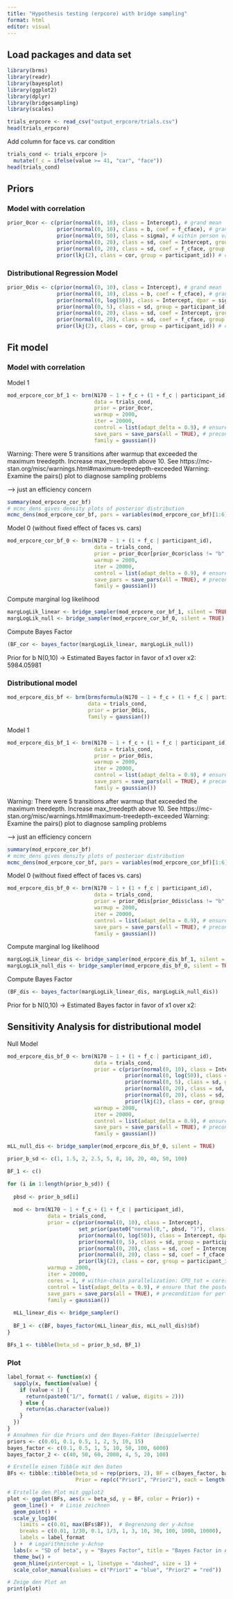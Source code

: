 ```yaml
---
title: "Hypothesis testing (erpcore) with bridge sampling"
format: html
editor: visual
---
```


## Load packages and data set

```r
library(brms)
library(readr)
library(bayesplot)
library(ggplot2)
library(dplyr)
library(bridgesampling)
library(scales)
```

```r
trials_erpcore <- read_csv("output_erpcore/trials.csv")
head(trials_erpcore)
```

Add column for face vs. car condition
```r
trials_cond <- trials_erpcore |>
  mutate(f_c = ifelse(value >= 41, "car", "face"))
head(trials_cond)
```

## Priors

### Model with correlation

```r
prior_0cor <- c(prior(normal(0, 10), class = Intercept), # grand mean
                prior(normal(0, 10), class = b, coef = f_cface), # grand beta
                prior(normal(0, 50), class = sigma), # within person variation
                prior(normal(0, 20), class = sd, coef = Intercept, group = participant_id), # between person variation in mean 
                prior(normal(0, 20), class = sd, coef = f_cface, group = participant_id), # between person variation in slope
                prior(lkj(2), class = cor, group = participant_id)) # correlation between random intercept and random slope
```


### Distributional Regression Model

```r
prior_0dis <- c(prior(normal(0, 10), class = Intercept), # grand mean
                prior(normal(0, 10), class = b, coef = f_cface), # grand beta
                prior(normal(0, log(50)), class = Intercept, dpar = sigma),
                prior(normal(0, 5), class = sd, group = participant_id, dpar = sigma), 
                prior(normal(0, 20), class = sd, coef = Intercept, group = participant_id), # between person variation in mean 
                prior(normal(0, 20), class = sd, coef = f_cface, group = participant_id), # between person variation in slope
                prior(lkj(2), class = cor, group = participant_id)) # correlation between random intercept and random slope
```


## Fit model

### Model with correlation

Model 1 

```r
mod_erpcore_cor_bf_1 <- brm(N170 ~ 1 + f_c + (1 + f_c | participant_id),
                            data = trials_cond, 
                            prior = prior_0cor,
                            warmup = 2000,
                            iter = 20000,
                            control = list(adapt_delta = 0.9), # ensure that the posterior sampler is working correctly
                            save_pars = save_pars(all = TRUE), # precondition for performing bridge sampling
                            family = gaussian())
```
Warning: There were 5 transitions after warmup that exceeded the maximum treedepth. Increase max_treedepth above 10. See
https://mc-stan.org/misc/warnings.html#maximum-treedepth-exceeded
Warning: Examine the pairs() plot to diagnose sampling problems

--> just an efficiency concern

```r
summary(mod_erpcore_cor_bf)
# mcmc_dens gives density plots of posterior distribution
mcmc_dens(mod_erpcore_cor_bf, pars = variables(mod_erpcore_cor_bf)[1:6])
```



Model 0 (without fixed effect of faces vs. cars)

```r
mod_erpcore_cor_bf_0 <- brm(N170 ~ 1 + (1 + f_c | participant_id),
                            data = trials_cond, 
                            prior = prior_0cor[prior_0cor$class != "b", ],
                            warmup = 2000,
                            iter = 20000,
                            control = list(adapt_delta = 0.9), # ensure that the posterior sampler is working correctly
                            save_pars = save_pars(all = TRUE), # precondition for performing bridge sampling
                            family = gaussian())
```

Compute marginal log likelihood

```r
margLogLik_linear <- bridge_sampler(mod_erpcore_cor_bf_1, silent = TRUE)
margLogLik_null <- bridge_sampler(mod_erpcore_cor_bf_0, silent = TRUE)
```

Compute Bayes Factor

```r
(BF_cor <- bayes_factor(margLogLik_linear, margLogLik_null))
```

Prior for b N(0,10) -> Estimated Bayes factor in favor of x1 over x2: 5984.05981


### Distributional model

```r
mod_erpcore_dis_bf <- brm(brmsformula(N170 ~ 1 + f_c + (1 + f_c | participant_id), sigma ~ 1 + (1 | participant_id)),
                          data = trials_cond, 
                          prior = prior_0dis,
                          family = gaussian()) 
```


Model 1 

```r
mod_erpcore_dis_bf_1 <- brm(N170 ~ 1 + f_c + (1 + f_c | participant_id),
                            data = trials_cond, 
                            prior = prior_0dis,
                            warmup = 2000,
                            iter = 20000,
                            control = list(adapt_delta = 0.9), # ensure that the posterior sampler is working correctly
                            save_pars = save_pars(all = TRUE), # precondition for performing bridge sampling
                            family = gaussian())
```
Warning: There were 5 transitions after warmup that exceeded the maximum treedepth. Increase max_treedepth above 10. See
https://mc-stan.org/misc/warnings.html#maximum-treedepth-exceeded
Warning: Examine the pairs() plot to diagnose sampling problems

--> just an efficiency concern

```r
summary(mod_erpcore_cor_bf)
# mcmc_dens gives density plots of posterior distribution
mcmc_dens(mod_erpcore_cor_bf, pars = variables(mod_erpcore_cor_bf)[1:6])
```



Model 0 (without fixed effect of faces vs. cars)

```r
mod_erpcore_dis_bf_0 <- brm(N170 ~ 1 + (1 + f_c | participant_id),
                            data = trials_cond, 
                            prior = prior_0dis[prior_0dis$class != "b", ],
                            warmup = 2000,
                            iter = 20000,
                            control = list(adapt_delta = 0.9), # ensure that the posterior sampler is working correctly
                            save_pars = save_pars(all = TRUE), # precondition for performing bridge sampling
                            family = gaussian())
```

Compute marginal log likelihood

```r
margLogLik_linear_dis <- bridge_sampler(mod_erpcore_dis_bf_1, silent = TRUE)
margLogLik_null_dis <- bridge_sampler(mod_erpcore_dis_bf_0, silent = TRUE)
```

Compute Bayes Factor

```r
(BF_dis <- bayes_factor(margLogLik_linear_dis, margLogLik_null_dis))
```

Prior for b N(0,10) -> Estimated Bayes factor in favor of x1 over x2:


## Sensitivity Analysis for distributional model

Null Model

```r
mod_erpcore_dis_bf_0 <- brm(N170 ~ 1 + (1 + f_c | participant_id),
                            data = trials_cond, 
                            prior = c(prior(normal(0, 10), class = Intercept),
                                      prior(normal(0, log(50)), class = Intercept, dpar = sigma),
                                      prior(normal(0, 5), class = sd, group = participant_id, dpar = sigma), 
                                      prior(normal(0, 20), class = sd, coef = Intercept, group = participant_id),  
                                      prior(normal(0, 20), class = sd, coef = f_cface, group = participant_id), 
                                      prior(lkj(2), class = cor, group = participant_id)),
                            warmup = 2000,
                            iter = 20000,
                            control = list(adapt_delta = 0.9), # ensure that the posterior sampler is working correctly
                            save_pars = save_pars(all = TRUE), # precondition for performing bridge sampling
                            family = gaussian())

mLL_null_dis <- bridge_sampler(mod_erpcore_dis_bf_0, silent = TRUE)

```



```r
prior_b_sd <- c(1, 1.5, 2, 2.5, 5, 8, 10, 20, 40, 50, 100)

BF_1 <- c()

for (i in 1:length(prior_b_sd)) {
  
  pbsd <- prior_b_sd[i]
  
  mod <- brm(N170 ~ 1 + f_c + (1 + f_c | participant_id),
             data = trials_cond, 
             prior = c(prior(normal(0, 10), class = Intercept),
                       set_prior(paste0("normal(0,", pbsd, ")"), class = b, coef = f_cface),
                       prior(normal(0, log(50)), class = Intercept, dpar = sigma),
                       prior(normal(0, 5), class = sd, group = participant_id, dpar = sigma), 
                       prior(normal(0, 20), class = sd, coef = Intercept, group = participant_id),  
                       prior(normal(0, 20), class = sd, coef = f_cface, group = participant_id), 
                       prior(lkj(2), class = cor, group = participant_id)),
             warmup = 2000,
             iter = 20000,
             cores = 1, # within-chain parallelization: CPU_tot = cores * chains
             control = list(adapt_delta = 0.9), # ensure that the posterior sampler is working correctly
             save_pars = save_pars(all = TRUE), # precondition for performing bridge sampling
             family = gaussian())
  
  mLL_linear_dis <- bridge_sampler()
  
  BF_1 <- c(BF, bayes_factor(mLL_linear_dis, mLL_null_dis)$bf)
}

BFs_1 <- tibble(beta_sd = prior_b_sd, BF_1)
```

### Plot

```r
label_format <- function(x) {
  sapply(x, function(value) {
    if (value < 1) {
      return(paste0("1/", format(1 / value, digits = 2)))
    } else {
      return(as.character(value))
    }
  })
}
# Annahmen für die Priors und den Bayes-Faktor (Beispielwerte)
priors <- c(0.01, 0.1, 0.5, 1, 2, 5, 10, 15)
bayes_factor <- c(0.1, 0.5, 1, 5, 10, 50, 100, 6000)
bayes_factor_2 <- c(40, 50, 60, 2000, 4, 5, 20, 100)

# Erstelle einen Tibble mit den Daten
BFs <- tibble::tibble(beta_sd = rep(priors, 2), BF = c(bayes_factor, bayes_factor_2), 
                      Prior = rep(c("Prior1", "Prior2"), each = length(priors)))

# Erstelle den Plot mit ggplot2
plot <- ggplot(BFs, aes(x = beta_sd, y = BF, color = Prior)) +
  geom_line() +  # Linie zeichnen
  geom_point() +
  scale_y_log10(
    limits = c(0.01, max(BFs$BF)),  # Begrenzung der y-Achse
    breaks = c(0.01, 1/30, 0.1, 1/3, 1, 3, 10, 30, 100, 1000, 10000),  # Achsenbeschriftungen
    labels = label_format
  ) +  # Logarithmische y-Achse
  labs(x = "SD of beta", y = "Bayes Factor", title = "Bayes Factor in Abhängigkeit vom Prior für beta") +
  theme_bw() + 
  geom_hline(yintercept = 1, linetype = "dashed", size = 1) +
  scale_color_manual(values = c("Prior1" = "blue", "Prior2" = "red"))

# Zeige den Plot an
print(plot)

```





